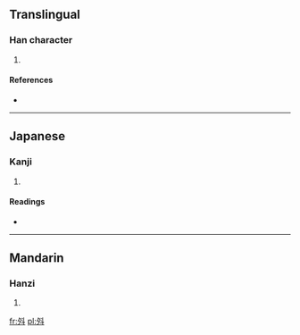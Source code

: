 ==Translingual==

===Han character===
{{Han char|rn=68|rad=斗|as=03|sn=7|four=|canj=弓戈卜十 (NIYJ)}}

# {{defn|Han|sort=斗03}}

====References====
* {{Han ref|kx=0478.020|dkj=13491|dj=0836.020|hdz=32252.020|uh=6598|ud=26008}}

----

==Japanese==

===Kanji===
{{ja-kanji|grade=|rs=斗03}}

# {{defn|Japanese|sort=斗03}}

====Readings====
* {{ja-readings|on=[[しょう]] (shō)|kun=[[のぼる]] (noboru)}}

----

==Mandarin==

===Hanzi===
{{cmn-hanzi|pin=[[liáo]] ([[liao2]]), [[shēng]] ([[sheng1]])|wg=liao<sup>2</sup>, sheng<sup>1</sup>}}

# {{defn|Mandarin|sort=斗03}}

[[fr:斘]]
[[pl:斘]]